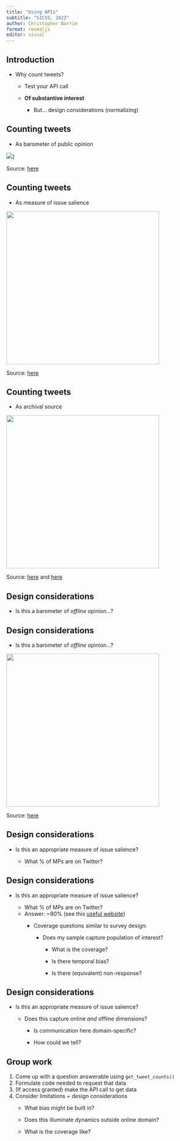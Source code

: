 ```yaml
---
title: "Using APIs"
subtitle: "SICSS, 2022"
author: Christopher Barrie
format: revealjs
editor: visual
---
```


## Introduction

-   Why count tweets?
    -   Test your API call

    -   **Of substantive interest**

        -   But... design considerations (normalizing)

## Counting tweets

-   As barometer of public opinion

![](images/euref.png))\

Source: [here](https://blogs.lse.ac.uk/europpblog/2016/06/22/twitter-brexit-remainers-poised-to-bite)

## Counting tweets

-   As measure of issue salience

![](images/mpclim.png){fig-align="right" width="400"}

Source: [here](https://github.com/cjbarrie/mp_enviro/blob/main/Climate_Protest_public.pdf)

## Counting tweets

-   As archival source

![](images/storywrang.png){fig-align="right" width="400"}

Source: [here](https://www.science.org/doi/10.1126/sciadv.abe6534) and [here](https://storywrangling.org/)

## Design considerations

-   Is this a barometer of *offline* opinion...?

## Design considerations

-   Is this a barometer of *offline* opinion...?

![](images/twitrep.png){fig-align="right" width="400"}

Source: [here](https://journals.sagepub.com/doi/10.1177/2053168017720008)

## Design considerations

-   Is this an appropriate measure of issue salience?

    -   What % of MPs are on Twitter?

## Design considerations

-   Is this an appropriate measure of issue salience?

    -   What % of MPs are on Twitter?
    -   Answer: \~90% (see this [useful website](https://www.politics-social.com/))
        -   Coverage questions similar to survey design:

            -   Does my sample capture population of interest?

                -   What is the coverage?

                -   Is there temporal bias?

                -   Is there (equivalent) non-response?

## Design considerations

-   Is this an appropriate measure of issue salience?

    -   Does this capture online *and* offline dimensions?
        -   Is communication here domain-specific?

        -   How could we tell?

## Group work

1.  Come up with a question answerable using `get_tweet_counts()`
2.  Formulate code needed to request that data
3.  (If access granted) make the API call to get data
4.  Consider limitations + design considerations
    -   What bias might be built in?

    -   Does this illuminate dynamics outside online domain?

    -   What is the coverage like?
